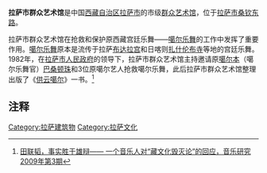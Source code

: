'''拉萨市群众艺术馆'''是中国[[西藏自治区|西藏自治区]][[拉萨市|拉萨市]]的市级[[群众艺术馆|群众艺术馆]]，位于[[拉萨市|拉萨市]][[桑钦东路|桑钦东路]]。

拉萨市群众艺术馆在抢救和保护原西藏宫廷乐舞——[[噶尔乐舞|噶尔乐舞]]的工作中发挥了重要作用。[[噶尔乐舞|噶尔乐舞]]原本是流传于拉萨[[布达拉宫|布达拉宫]]和日喀则[[扎什伦布寺|扎什伦布寺]]等地的宫廷乐舞。1982年，在[[拉萨市人民政府|拉萨市人民政府]]的领导下，拉萨市群众艺术馆主持邀请原[[噶尔本|噶尔本]]（噶尔乐舞官）[[巴桑顿珠|巴桑顿珠]]和3位原噶尔艺人抢救噶尔乐舞，此后拉萨市群众艺术馆整理出版了《[[供云噶尔|供云噶尔]]》一书。<ref>[http://www.ecmcn.com/play.aspx?MID=1900 田联韬，事实胜于雄辩—— 一个音乐人对“藏文化毁灭论”的回应，音乐研究2009年第3期]{{dead link|date=2018年3月 |bot=InternetArchiveBot |fix-attempted=yes }}</ref>

==注释==
{{reflist}}

{{拉萨地标}}

[[Category:拉萨建筑物|Category:拉萨建筑物]]
[[Category:拉萨文化|Category:拉萨文化]]